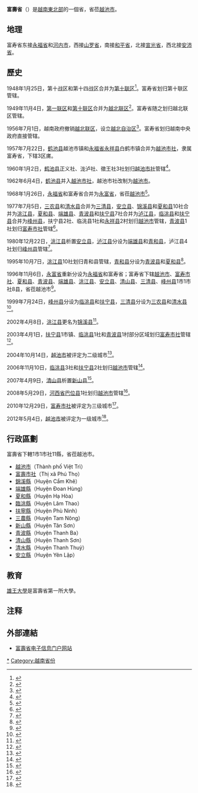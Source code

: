 {{越南省市
|Caption=富壽省
|MapTittle=Phu Tho
|Caption-vt=Phú Thọ
|Caption-hannom=富壽
|ISOCode=VN-68
|Code=25
|Capital=[[越池市|越池市]]
|Region=[[東北部_(越南)|東北部]]
|ImaSkyline=Đền Hùng.JPG
|ImaCaption=
|Areatotal=3534.6
|PopTotal=1463726
|PopDensity=auto
|PopTotalyear=2019年
|Race=[[京族|京族]]、[[芒族|芒族]]、[[瑤族|瑤族]]、[[山澤族|山澤族]]
|Postal=35xxx
|Telephone=210
|Vehicle=19
|Website=[http://www.phutho.gov.vn/Pages/trangchu.aspx 富壽省电子信息门户网站]
}}
'''富壽省'''（{{vie|v='''Tỉnh Phú Thọ'''|hn=省富壽}}）是[[越南|越南]][[東北部_(越南)|東北部]]的一個省，省莅[[越池市|越池市]]。

==地理==
富寿省东接[[永福省|永福省]]和[[河内市|河内市]]，西接[[山罗省|山罗省]]，南接[[和平省|和平省]]，北接[[宣光省|宣光省]]，西北接[[安沛省|安沛省]]。

==歷史==
1948年1月25日，第十战区和第十四战区合并为[[第十联区|第十联区]]<ref>{{Cite web |url=https://thuvienphapluat.vn/van-ban/Bo-may-hanh-chinh/Sac-lenh-120-SL-hop-nhat-khu-thanh-lien-khu/36282/noi-dung.aspx |title=Sắc lệnh số 120/SL về việc hợp nhất các khu thành liên khu do Chủ tịch Chính phủ ban hành |access-date=2020-03-13 |archive-date=2021-12-15 |archive-url=https://web.archive.org/web/20211215073810/https://thuvienphapluat.vn/van-ban/Bo-may-hanh-chinh/Sac-lenh-120-SL-hop-nhat-khu-thanh-lien-khu/36282/noi-dung.aspx |dead-url=no }}</ref>。富寿省划归第十联区管辖。

1949年11月4日，[[第一联区|第一联区]]和[[第十联区|第十联区]]合并为[[越北联区|越北联区]]<ref>{{Cite web |url=https://thuvienphapluat.vn/van-ban/Bo-may-hanh-chinh/Sac-lenh-127-SL-hop-nhat-2-Lien-khu-1-10-thanh-Lien-khu-Viet-bac/36485/noi-dung.aspx |title=Sắc lệnh số 127/SL về việc hợp nhất hai Liên khu 1 và 10 thành Liên khu Việt bắc do Chủ tịch Chính phủ ban hành |access-date=2020-03-13 |archive-date=2021-12-15 |archive-url=https://web.archive.org/web/20211215074437/https://thuvienphapluat.vn/van-ban/Bo-may-hanh-chinh/Sac-lenh-127-SL-hop-nhat-2-Lien-khu-1-10-thanh-Lien-khu-Viet-bac/36485/noi-dung.aspx |dead-url=no }}</ref>。富寿省随之划归越北联区管辖。

1956年7月1日，越南政府撤销[[越北联区|越北联区]]，设立[[越北自治区|越北自治区]]<ref>{{Cite web |url=https://thuvienphapluat.vn/van-ban/Bo-may-hanh-chinh/Sac-lenh-268-SL-ban-hanh-ban-quy-dinh-thanh-lap-khu-tu-tri-Viet-bac-36774.aspx |title=Sắc lệnh số 268/SL về việc ban hành bản quy định việc thành lập khu tự trị Việt bắc do Chủ tịch nước ban hành |accessdate=2020-03-13 |archive-date=2020-04-01 |archive-url=https://web.archive.org/web/20200401053002/https://thuvienphapluat.vn/van-ban/Bo-may-hanh-chinh/Sac-lenh-268-SL-ban-hanh-ban-quy-dinh-thanh-lap-khu-tu-tri-Viet-bac-36774.aspx |dead-url=no }}</ref>。富寿省划归越南中央政府直接管辖。

1957年7月22日，[[鹤池县|鹤池县]]越池市镇和[[永福省|永福省]][[永祥县|永祥县]]白鹤市镇合并为[[越池市社|越池市社]]，隶属富寿省，下辖3区庯。

1960年1月2日，[[鹤池县|鹤池县]]正义社、泷泸社、徵王社3社划归[[越池市社|越池市社]]管辖<ref>{{Cite web |url=https://thuvienphapluat.vn/van-ban/Bo-may-hanh-chinh/Nghi-dinh-003-TTg-sat-nhap-ba-xa-Chinh-nghia-Song-Lo-Trung-vuong-thuoc-huyen-Hac-tri-vao-thi-xa-Viet-tri-tinh-Phu-tho-21314.aspx |title=Nghị định 003-TTg năm 1960 về việc sát nhập ba xã Chính nghĩa, Sông Lô, Trưng vương thuộc huyện Hạc trì vào thị xã Việt trì, tỉnh Phú thọ do Thủ Tướng ban hành |access-date=2020-03-13 |archive-date=2021-02-08 |archive-url=https://web.archive.org/web/20210208013428/https://thuvienphapluat.vn/van-ban/Bo-may-hanh-chinh/Nghi-dinh-003-TTg-sat-nhap-ba-xa-Chinh-nghia-Song-Lo-Trung-vuong-thuoc-huyen-Hac-tri-vao-thi-xa-Viet-tri-tinh-Phu-tho-21314.aspx |dead-url=no }}</ref>。

1962年6月4日，[[鹤池县|鹤池县]]并入[[越池市社|越池市社]]，越池市社改制为[[越池市|越池市]]。

1968年1月26日，[[永福省|永福省]]和富寿省合并为[[永富省|永富省]]，省莅[[越池市|越池市]]<ref>{{Cite web |url=https://thuvienphapluat.vn/van-ban/Bo-may-hanh-chinh/Nghi-quyet-504-NQ-TVQH-phe-chuan-hop-nhat-hai-tinh-Vinh-Phuc-va-Phu-Tho-thanh-Vinh-Phu-va-hop-nhat-hai-tinh-Hai-Duong-va-Hung-Yen-thanh-Hai-Hung/18359/noi-dung.aspx |title=Nghị quyết số 504-NQ/TVQH về việc phê chuẩn việc hợp nhất hai tỉnh Vĩnh Phúc và Phú Thọ thành một tỉnh lấy tên là tỉnh Vĩnh Phú và việc hợp nhất hai tỉnh Hải Dương và Hưng Yên thành một tỉnh lấy tên là tỉnh Hải Hưng do Ủy ban thường vụ Quốc Hội ban hành |accessdate=2020-03-13 |archive-date=2020-04-05 |archive-url=https://web.archive.org/web/20200405084453/https://thuvienphapluat.vn/van-ban/Bo-may-hanh-chinh/Nghi-quyet-504-NQ-TVQH-phe-chuan-hop-nhat-hai-tinh-Vinh-Phuc-va-Phu-Tho-thanh-Vinh-Phu-va-hop-nhat-hai-tinh-Hai-Duong-va-Hung-Yen-thanh-Hai-Hung/18359/noi-dung.aspx |dead-url=no }}</ref>。

1977年7月5日，[[三农县|三农县]]和[[清水县_(越南)|清水县]]合并为[[三清县|三清县]]，[[安立县|安立县]]、[[锦溪县|锦溪县]]和[[夏和县|夏和县]]10社合并为[[洮江县_(越南)|洮江县]]，[[夏和县|夏和县]]、[[端雄县|端雄县]]、[[青波县|青波县]]和[[扶宁县|扶宁县]]7社合并为[[泸江县_(永富省)|泸江县]]，[[临洮县_(越南)|临洮县]]和[[扶宁县|扶宁县]]合并为[[峰州县|峰州县]]，扶宁县2社、临洮县1社和[[永祥县|永祥县]]2村划归[[越池市|越池市]]管辖，[[青波县|青波县]]1社划归[[富寿市社|富寿市社]]管辖<ref>{{Cite web |url=https://thuvienphapluat.vn/van-ban/Bo-may-hanh-chinh/Quyet-dinh-178-CP-hop-nhat-dieu-chinh-dia-gioi-huyen-thuoc-tinh-Vinh-Phu-57438.aspx |title=Quyết định 178-CP năm 1977 về việc hợp nhất và điều chỉnh địa giới một số huyện thuộc tỉnh Vĩnh Phú do Hội đồng Chính phủ ban hành |accessdate=2020-03-13 |archive-date=2020-04-01 |archive-url=https://web.archive.org/web/20200401172322/https://thuvienphapluat.vn/van-ban/Bo-may-hanh-chinh/Quyet-dinh-178-CP-hop-nhat-dieu-chinh-dia-gioi-huyen-thuoc-tinh-Vinh-Phu-57438.aspx |dead-url=no }}</ref>。

1980年12月22日，[[洮江县_(越南)|洮江县]]析置[[安立县|安立县]]，[[泸江县_(永富省)|泸江县]]分设为[[端雄县|端雄县]]和[[青和县|青和县]]，泸江县4社划归[[峰州县|峰州县]]管辖<ref>{{Cite web |url=https://thuvienphapluat.vn/van-ban/Bo-may-hanh-chinh/Quyet-dinh-377-CP-sua-doi-don-vi-hanh-chinh-cap-huyen-tinh-Vinh-Phu-chia-huyen-Song-Thao-va-huyen-Song-Lo-dieu-chinh-dia-gioi-huyen-Phong-Chau/44207/noi-dung.aspx |title=Quyết định 377-CP năm 1980 sửa đổi đơn vị hành chính cấp huyện thuộc tỉnh Vĩnh Phú : chia huyện Sông Thao và huyện Sông Lô, mỗi huyện thành hai ; điều chỉnh địa giới huyện Phong Châu do Hội đồng Chính phủ ban hành |access-date=2020-03-13 |archive-date=2021-02-08 |archive-url=https://web.archive.org/web/20210208012206/https://thuvienphapluat.vn/van-ban/Bo-may-hanh-chinh/Quyet-dinh-377-CP-sua-doi-don-vi-hanh-chinh-cap-huyen-tinh-Vinh-Phu-chia-huyen-Song-Thao-va-huyen-Song-Lo-dieu-chinh-dia-gioi-huyen-Phong-Chau/44207/noi-dung.aspx |dead-url=no }}</ref>。

1995年10月7日，[[洮江县_(越南)|洮江县]]10社划归青和县管辖，[[青和县|青和县]]分设为[[青波县|青波县]]和[[夏和县|夏和县]]<ref>{{Cite web |url=https://thuvienphapluat.vn/van-ban/Bo-may-hanh-chinh/Nghi-dinh-63-CP-chia-huyen-vinh-lac-thanh-hoa-thuoc-tinh-Vinh-Phu-39596.aspx |title=Nghị định 63-CP năm 1995 về việc chia huyện vĩnh lạc, thanh hoà thuộc tỉnh Vĩnh Phú |accessdate=2020-03-13 |archive-date=2020-04-01 |archive-url=https://web.archive.org/web/20200401172332/https://thuvienphapluat.vn/van-ban/Bo-may-hanh-chinh/Nghi-dinh-63-CP-chia-huyen-vinh-lac-thanh-hoa-thuoc-tinh-Vinh-Phu-39596.aspx |dead-url=no }}</ref>。

1996年11月6日，[[永富省|永富省]]重新分设为[[永福省|永福省]]和富寿省；富寿省下辖[[越池市|越池市]]、[[富寿市社|富寿市社]]、[[夏和县|夏和县]]、[[青波县|青波县]]、[[端雄县|端雄县]]、[[洮江县_(越南)|洮江县]]、[[安立县|安立县]]、[[清山县|清山县]]、[[三清县|三清县]]、[[峰州县|峰州县]]1市1市社8县，省莅越池市<ref>{{Cite web |url=https://thuvienphapluat.vn/van-ban/Bo-may-hanh-chinh/Nghi-quyet-chia-va-dieu-chinh-dia-gioi-hanh-chinh-tinh-40091.aspx |title=Nghị quyết về việc chia và điều chỉnh địa giới hành chính một số tỉnh do Quốc Hội ban hành |accessdate=2020-03-13 |archive-date=2017-08-30 |archive-url=https://web.archive.org/web/20170830234714/https://thuvienphapluat.vn/van-ban/Bo-may-hanh-chinh/Nghi-quyet-chia-va-dieu-chinh-dia-gioi-hanh-chinh-tinh-40091.aspx |dead-url=no }}</ref>。

1999年7月24日，[[峰州县|峰州县]]分设为[[临洮县_(越南)|临洮县]]和[[扶宁县|扶宁县]]，[[三清县|三清县]]分设为[[三农县|三农县]]和[[清水县_(越南)|清水县]]<ref>{{Cite web |url=https://thuvienphapluat.vn/van-ban/Bat-dong-san/Nghi-dinh-59-1999-ND-CP-dieu-chinh-dia-gioi-hanh-chinh-va-chia-cac-huyen-Phong-Chau-va-Tam-Thanh-tinh-Phu-Tho-45488.aspx |title=Nghị định 59/1999/NĐ-CP về việc điều chỉnh địa giới hành chính và chia các huyện Phong Châu và Tam Thanh, tỉnh Phú Thọ |access-date=2020-03-13 |archive-date=2021-02-08 |archive-url=https://web.archive.org/web/20210208014438/https://thuvienphapluat.vn/van-ban/Bat-dong-san/Nghi-dinh-59-1999-ND-CP-dieu-chinh-dia-gioi-hanh-chinh-va-chia-cac-huyen-Phong-Chau-va-Tam-Thanh-tinh-Phu-Tho-45488.aspx |dead-url=no }}</ref>。

2002年4月8日，[[洮江县_(越南)|洮江县]]更名为[[锦溪县|锦溪县]]<ref>{{Cite web |url=https://thuvienphapluat.vn/van-ban/Bo-may-hanh-chinh/Nghi-dinh-39-2002-ND-CP-thanh-lap-phuong-thuoc-thanh-pho-Viet-Tri-doi-ten-huyen-Song-Thao-thanh-huyen-Cam-Khe-tinh-Phu-Tho-49270.aspx |title=Nghị định 39/2002/NĐ-CP về việc thành lập các phường thuộc thành phố Việt Trì và đổi tên huyện Sông Thao thành huyện Cẩm Khê, tỉnh Phú Thọ |accessdate=2020-03-13 |archive-date=2020-04-01 |archive-url=https://web.archive.org/web/20200401172348/https://thuvienphapluat.vn/van-ban/Bo-may-hanh-chinh/Nghi-dinh-39-2002-ND-CP-thanh-lap-phuong-thuoc-thanh-pho-Viet-Tri-doi-ten-huyen-Song-Thao-thanh-huyen-Cam-Khe-tinh-Phu-Tho-49270.aspx |dead-url=no }}</ref>。

2003年4月1日，[[扶宁县|扶宁县]]1市镇、[[临洮县_(越南)|临洮县]]1社和[[青波县|青波县]]1村部分区域划归[[富寿市社|富寿市社]]管辖<ref>{{Cite web |url=https://thuvienphapluat.vn/van-ban/Bat-dong-san/Nghi-dinh-32-2003-ND-CP-dieu-chinh-dia-gioi-hanh-chinh-mo-rong-thi-xa-Phu-Tho-thanh-lap-xa-phuong-thuoc-thi-xa-Phu-Tho-huyen-Doan-Hung-tinh-Phu-Tho-6902.aspx |title=Nghị định 32/2003/NĐ-CP về việc điều chỉnh địa giới hành chính mở rộng thị xã Phú Thọ, thành lập xã, phường thuộc thị xã Phú Thọ và huyện Đoan Hùng, tỉnh Phú Thọ |access-date=2020-03-13 |archive-date=2021-02-08 |archive-url=https://web.archive.org/web/20210208012226/https://thuvienphapluat.vn/van-ban/Bat-dong-san/Nghi-dinh-32-2003-ND-CP-dieu-chinh-dia-gioi-hanh-chinh-mo-rong-thi-xa-Phu-Tho-thanh-lap-xa-phuong-thuoc-thi-xa-Phu-Tho-huyen-Doan-Hung-tinh-Phu-Tho-6902.aspx |dead-url=no }}</ref>。

2004年10月14日，[[越池市|越池市]]被评定为二级城市<ref>{{Cite web |url=https://thuvienphapluat.vn/van-ban/Xay-dung-Do-thi/Quyet-dinh-180-2004-QD-TTg-cong-nhan-thanh-pho-Viet-Tri-la-do-thi-loai-II-52482.aspx |title=Quyết định 180/2004/QĐ-TTg công nhận thành phố Việt Trì là đô thị loại II do Thủ tướng Chính phủ ban hành |accessdate=2020-03-13 |archive-date=2020-04-01 |archive-url=https://web.archive.org/web/20200401172358/https://thuvienphapluat.vn/van-ban/Xay-dung-Do-thi/Quyet-dinh-180-2004-QD-TTg-cong-nhan-thanh-pho-Viet-Tri-la-do-thi-loai-II-52482.aspx |dead-url=no }}</ref>。

2006年11月10日，[[临洮县_(越南)|临洮县]]3社和[[扶宁县|扶宁县]]2社划归[[越池市|越池市]]管辖<ref>{{Cite web |url=https://thuvienphapluat.vn/van-ban/Bat-dong-san/Nghi-dinh-133-2006-ND-CP-dieu-chinh-dia-gioi-hanh-chinh-xa-thuoc-huyen-Lam-Thao-huyen-Phu-Ninh-de-mo-rong-thanh-pho-Viet-Tri-tinh-Phu-Tho-15445.aspx |title=Nghị định 133/2006/NĐ-CP về việc điều chỉnh địa giới hành chính xã thuộc huyện Lâm Thao, huyện Phù Ninh để mở rộng thành phố Việt Trì, tỉnh Phú Thọ |accessdate=2020-03-13 |archive-date=2020-04-01 |archive-url=https://web.archive.org/web/20200401172407/https://thuvienphapluat.vn/van-ban/Bat-dong-san/Nghi-dinh-133-2006-ND-CP-dieu-chinh-dia-gioi-hanh-chinh-xa-thuoc-huyen-Lam-Thao-huyen-Phu-Ninh-de-mo-rong-thanh-pho-Viet-Tri-tinh-Phu-Tho-15445.aspx |dead-url=no }}</ref>。

2007年4月9日，[[清山县|清山县]]析置[[新山县_(越南)|新山县]]<ref>{{Cite web |url=https://thuvienphapluat.vn/van-ban/Bat-dong-san/Nghi-dinh-61-2007-ND-CP-dieu-chinh-dia-gioi-hanh-chinh-huyen-Thanh-Son-de-thanh-lap-huyen-Tan-Son-tinh-Phu-Tho-18026.aspx |title=Nghị định 61/2007/NĐ-CP về việc điều chỉnh địa giới hành chính huyện Thanh Sơn để thành lập huyện Tân Sơn, tỉnh Phú Thọ |access-date=2020-03-13 |archive-date=2021-02-08 |archive-url=https://web.archive.org/web/20210208012337/https://thuvienphapluat.vn/van-ban/Bat-dong-san/Nghi-dinh-61-2007-ND-CP-dieu-chinh-dia-gioi-hanh-chinh-huyen-Thanh-Son-de-thanh-lap-huyen-Tan-Son-tinh-Phu-Tho-18026.aspx |dead-url=no }}</ref>。

2008年5月29日，[[河西省_(越南)|河西省]][[巴位县|巴位县]]1社划归[[越池市|越池市]]管辖<ref>{{Cite web |url=https://thuvienphapluat.vn/van-ban/Bat-dong-san/Nghi-quyet-14-2008-QH12-dieu-chinh-dia-gioi-hanh-chinh-giua-tinh-Ha-Tay-va-tinh-Phu-Tho-giua-tinh-Binh-Phuoc-va-tinh-Dong-Nai-68075.aspx |title=Nghị quyết số 14/2008/QH12 về việc điều chỉnh địa giới hành chính giữa tỉnh Hà Tây và tỉnh Phú Thọ, giữa tỉnh Bình Phước và tỉnh Đồng Nai do Quốc hội ban hành |accessdate=2020-03-13 |archive-date=2020-04-01 |archive-url=https://web.archive.org/web/20200401172413/https://thuvienphapluat.vn/van-ban/Bat-dong-san/Nghi-quyet-14-2008-QH12-dieu-chinh-dia-gioi-hanh-chinh-giua-tinh-Ha-Tay-va-tinh-Phu-Tho-giua-tinh-Binh-Phuoc-va-tinh-Dong-Nai-68075.aspx |dead-url=no }}</ref>。

2010年12月29日，[[富寿市社|富寿市社]]被评定为三级城市<ref>{{Cite web |url=https://thuvienphapluat.vn/van-ban/Xay-dung-Do-thi/Quyet-dinh-so-1144-QD-BXD-Cong-nhan-thi-xa-Phu-Tho-tinh-Phu-Tho-l-116982.aspx |title=Quyết định 1144/QĐ-BXD năm 2010 Công nhận thị xã Phú Thọ, tỉnh Phú Thọ là đô thị loại III do Bộ trưởng Bộ xây dựng ban hành |access-date=2020-03-13 |archive-date=2021-02-08 |archive-url=https://web.archive.org/web/20210208012303/https://thuvienphapluat.vn/van-ban/Xay-dung-Do-thi/Quyet-dinh-so-1144-QD-BXD-Cong-nhan-thi-xa-Phu-Tho-tinh-Phu-Tho-l-116982.aspx |dead-url=no }}</ref>。

2012年5月4日，[[越池市|越池市]]被评定为一级城市<ref>{{Cite web |url=https://thuvienphapluat.vn/van-ban/Xay-dung-Do-thi/Quyet-dinh-528-QD-TTg-cong-nhan-thanh-pho-Viet-Tri-la-do-thi-loai-I-138839.aspx |title=Quyết định 528/QĐ-TTg năm 2012 công nhận thành phố Việt Trì là đô thị loại I trực thuộc tỉnh Phú Thọ do Thủ tướng Chính phủ ban hành |accessdate=2020-03-13 |archive-date=2020-04-01 |archive-url=https://web.archive.org/web/20200401172423/https://thuvienphapluat.vn/van-ban/Xay-dung-Do-thi/Quyet-dinh-528-QD-TTg-cong-nhan-thanh-pho-Viet-Tri-la-do-thi-loai-I-138839.aspx |dead-url=no }}</ref>。

==行政區劃==
富壽省下轄1市1市社11縣，省莅越池市。
* [[越池市|越池市]]（Thành phố Việt Trì）
* [[富壽市社|富壽市社]]（Thị xã Phú Thọ）
* [[錦溪縣|錦溪縣]]（Huyện Cẩm Khê）
* [[端雄縣|端雄縣]]（Huyện Đoan Hùng）
* [[夏和縣|夏和縣]]（Huyện Hạ Hòa）
* [[临洮縣_(越南)|臨洮縣]]（Huyện Lâm Thao）
* [[扶寧縣|扶寧縣]]（Huyện Phù Ninh）
* [[三農縣|三農縣]]（Huyện Tam Nông）
* [[新山縣_(越南)|新山縣]]（Huyện Tân Sơn）
* [[青波縣|青波縣]]（Huyện Thanh Ba）
* [[清山縣|清山縣]]（Huyện Thanh Sơn）
* [[清水縣_(越南)|清水縣]]（Huyện Thanh Thuỷ）
* [[安立縣|安立縣]]（Huyện Yên Lập）

==教育==
[[雄王大學|雄王大學]]是富壽省第一所大學。

==注释==
{{reflist|2}}

==外部連結==
*[https://web.archive.org/web/20191230064115/http://phutho.gov.vn/Pages/trangchu.aspx 富壽省电子信息门户网站]{{vi}}

{{富寿省行政区划}}
{{越南东北部之县市镇区域划分}}
{{vietnam}}

[[Category:富寿省|*]]
[[Category:越南省份|Category:越南省份]]